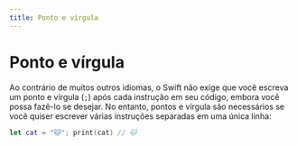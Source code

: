 ```yaml
---
title: Ponto e vírgula
---
```


# Ponto e vírgula

Ao contrário de muitos outros idiomas, o Swift não exige que você escreva um ponto e vírgula (`;`) após cada instrução em seu código, embora você possa fazê-lo se desejar. No entanto, pontos e vírgula são necessários se você quiser escrever várias instruções separadas em uma única linha:

```swift
let cat = "🐱"; print(cat) // 🐱
```
